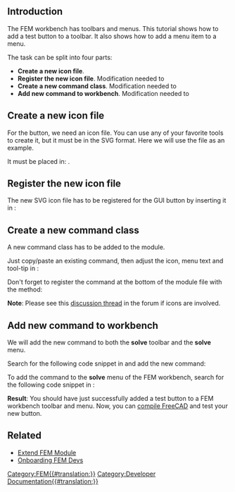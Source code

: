 <languages/>

{{TutorialInfo
|Topic=FEM
|Level=Advanced
|Time=60 min
|Author=[[User:JohnWang|JohnWang]]
|FCVersion=0.19
|Files=
}}

== Introduction ==

The FEM workbench has toolbars and menus. This tutorial shows how to add a test button to a toolbar. It also shows how to add a menu item to a menu.

The task can be split into four parts:
* '''Create a new icon file'''.
* '''Register the new icon file'''. Modification needed to {{incode|src/Mod/Fem/Gui/Resources/Fem.qrc}}
* '''Create a new command class'''. Modification needed to {{incode|src/Mod/Fem/femcommands/commands.py}}
* '''Add new command to workbench'''. Modification needed to {{incode|src/Mod/Fem/Gui/Workbench.cpp}}

== Create a new icon file == 

For the button, we need an icon file. You can use any of your favorite tools to create it, but it must be in the SVG format. Here we will use the {{FileName|FEM_testButton.svg}} file as an example. 

It must be placed in: {{incode|src/Mod/Fem/Gui/Resources/icons/}}.

== Register the new icon file == 

The new SVG icon file has to be registered for the GUI button by inserting it in {{incode|src/Mod/Fem/Gui/Resources/Fem.qrc}}:

{{code|code=
     <file>icons/FEM_testButton.svg</file>
}} 

== Create a new command class ==

A new command class has to be added to the {{incode|src/Mod/Fem/femcommands/commands.py}} module. 

Just copy/paste an existing command, then adjust the icon, menu text and tool-tip in {{incode|__init__(self)}}:

{{code|code=
class _testButton(CommandManager):
    "The FEM_testButton command definition"

    def __init__(self):
        super(_testButton, self).__init__()
        self.menuetext = "test Button"
        self.tooltip = "This is a test button"
        self.is_active = "always"
        #self.do_activated = "add_obj_on_gui_selobj_noset_edit"
}}

Don't forget to register the command at the bottom of the module file with the {{incode|addCommand(...)}} method:

{{code|code=
FreeCADGui.addCommand(
    "FEM_testButton",
    _testButton()
)
}}

'''Note''': Please see this [https://forum.freecadweb.org/viewtopic.php?f=18&t=46693&start=10#p402004 discussion thread] in the forum if icons are involved.

== Add new command to workbench ==

We will add the new command to both the '''solve''' toolbar and the '''solve''' menu. 

Search for the following code snippet in {{incode|/Gui/Workbench.cpp}} and add the new command:

{{code|code= 
     Gui::ToolBarItem* solve = new Gui::ToolBarItem(root);
     solve->setCommand("Solve");
     *solve << "FEM_SolverCalculixCxxtools"
            << "FEM_SolverCalculiX"
            << "FEM_SolverElmer"
+           << "FEM_testButton"
            << "Separator"
}}

To add the command to the '''solve''' menu of the FEM workbench, search for the following code snippet in {{incode|Workbench.cpp}}:

{{code|code= 
    Gui::MenuItem* solve = new Gui::MenuItem;
    root->insertItem(item, solve);
    solve->setCommand("&Solve");
    *solve << "FEM_SolverCalculixCxxtools"
           << "FEM_SolverCalculiX"
           << "FEM_SolverElmer"
           << "FEM_SolverZ88"
+          << "FEM_testButton"
           << "Separator"
}}

'''Result''': You should have just successfully added a test button to a FEM workbench toolbar and menu. Now, you can [[Compiling|compile FreeCAD]] and test your new button.

== Related ==

* [[Extend_FEM_Module|Extend FEM Module]]
* [[Onboarding_FEM_Devs|Onboarding FEM Devs]]


[[Category:FEM{{#translation:}}]]
[[Category:Developer Documentation{{#translation:}}]]